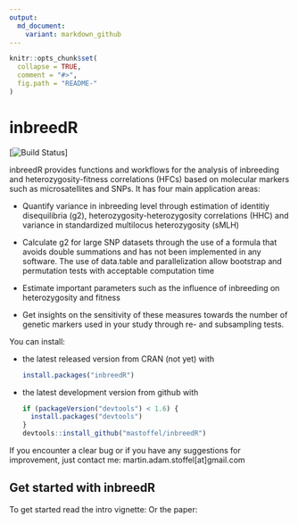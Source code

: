 ```yaml
---
output:
  md_document:
    variant: markdown_github
---
```


<!-- README.md is generated from README.Rmd. Please edit that file -->

```r
knitr::opts_chunk$set(
  collapse = TRUE,
  comment = "#>",
  fig.path = "README-"
)
```

# inbreedR

[![Build Status](https://travis-ci.org/mastoffel/inbreedR.svg?branch=master)]

inbreedR provides functions and workflows for the analysis of inbreeding and heterozygosity-fitness correlations (HFCs) based on molecular markers such as microsatellites and SNPs. It has four main application areas:

* Quantify variance in inbreeding level through estimation of identitiy disequilibria (g2), 
  heterozygosity-heterozygosity correlations (HHC) and variance in standardized multilocus heterozygosity (sMLH)

* Calculate g2 for large SNP datasets through the use of a formula that avoids double summations and 
  has not been implemented in any software. The use of data.table and parallelization allow bootstrap
  and permutation tests with acceptable computation time
  
* Estimate important parameters such as the influence of inbreeding on heterozygosity and fitness

* Get insights on the sensitivity of these measures towards the number of genetic markers used in your
  study through re- and subsampling tests.

You can install:

* the latest released version from CRAN (not yet) with

    ```R
    install.packages("inbreedR")
    ````

* the latest development version from github with

    ```R
    if (packageVersion("devtools") < 1.6) {
      install.packages("devtools")
    }
    devtools::install_github("mastoffel/inbreedR")
    ```


If you encounter a clear bug or if you have any suggestions for improvement, just contact me: 
martin.adam.stoffel[at]gmail.com

## Get started with inbreedR

To get started read the intro vignette:
Or the paper:

